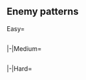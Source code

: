 ==Enemy patterns==
<!--
AUTOGENERATED, leave a comment on this subpage if you have found any issues (incorrect or missing info, non-optimal order, etc.)
-->
{{Section}}
<tabber>
Easy=
{{Event/Map|
{{Event/MapNode|1|Easy|x=632|y=282}}
{{Event/MapNode|A|Easy|x=573|y=252}}
{{Event/MapNode|B|Easy|x=515|y=218}}
{{Event/MapNode|C|Easy|x=439|y=289}}
{{Event/MapNode|D|Easy|x=428|y=166}}
{{Event/MapNode|E|Easy|x=370|y=215}}
{{Event/MapNode|F|Easy|x=340|y=165}}
{{Event/MapNode|G|Easy|x=305|y=105}}
{{Event/MapNode|H|Easy|x=302|y=273}}
{{Event/MapNode|I|Easy|x=241|y=228}}
{{Event/MapNode|J|Easy|x=236|y=179}}
{{Event/MapNode|K|Easy|x=173|y=173}}
{{Event/MapNode|L|Easy|x=156|y=240}}
{{Event/MapNode|M|Easy|x=121|y=115}}
}}
<div style="width:800px;max-height:400px;overflow:auto;">
{{NodeInfo|diff=Easy|name=深海地中海東部方面 潜水艦隊
|A
|Normal
|{{TooltipSimple|Echelon|26% (20127/77241)}}
|Submarine So-Class
|Submarine So-Class
|Submarine So-Class
|-
|A
|Normal
|{{TooltipSimple|Echelon|44% (33766/77241)}}
|Submarine So-Class
|Submarine So-Class
|Submarine So-Class
|Submarine So-Class
|-
|A
|Normal
|{{TooltipSimple|Echelon|30% (23348/77241)}}
|Submarine So-Class/Elite
|Submarine So-Class
|Submarine So-Class
|Submarine So-Class
}}
{{NodeInfoSelect|Easy|B}}
{{NodeInfo|diff=Easy|name=アフリカ方面 深海野営集積地
|C
|Normal
|{{TooltipSimple|Diamond|32% (2824/8782)}}
|Supply Depot Summer Princess
|Transport Ship Wa-Class
|Transport Ship Wa-Class
|Destroyer Ha-Class/Late Model
|PT Imp Pack/II
|PT Imp Pack/II
|-
|C
|Normal
|{{TooltipSimple|Diamond|34% (3018/8782)}}
|Supply Depot Summer Princess
|Transport Ship Wa-Class
|Transport Ship Wa-Class
|PT Imp Pack/III
|PT Imp Pack
|PT Imp Pack
|-
|C
|Normal
|{{TooltipSimple|Diamond|33% (2940/8782)}}
|Supply Depot Summer Princess
|Artillery Imp
|Transport Ship Wa-Class
|Transport Ship Wa-Class
|PT Imp Pack
|PT Imp Pack
}}
{{NodeInfo|diff=Easy|name=ギリシャ方面 深海兵站輸送部隊
|D
|Normal
|{{TooltipSimple|Diamond|30% (19748/65372)}}
|Transport Ship Wa-Class
|Destroyer Ro-Class/Late Model
|Destroyer Ro-Class/Late Model
|PT Imp Pack
|PT Imp Pack
|PT Imp Pack
|-
|D
|Normal
|{{TooltipSimple|Line Ahead|39% (25607/65372)}}<br>{{TooltipSimple|Double Line|31% (20017/65372)}}
|Destroyer Ro-Class/Late Model
|Transport Ship Wa-Class
|Transport Ship Wa-Class
|PT Imp Pack
|PT Imp Pack
|PT Imp Pack
}}
{{NodeInfo|diff=Easy|name=深海地中海艦隊 警戒重雷装戦隊
|E
|Normal
|{{TooltipSimple|Line Ahead|46% (28845/63196)}}<br>{{TooltipSimple|Double Line|22% (13675/63196)}}
|Light Cruiser He-Class/Flagship
|Torpedo Cruiser Chi-Class/Elite
|Torpedo Cruiser Chi-Class/Elite
|Destroyer Ro-Class/Late Model
|Destroyer Ro-Class
|Destroyer Ro-Class
|-
|E
|Normal
|{{TooltipSimple|Line Ahead|33% (20676/63196)}}
|Light Cruiser He-Class/Flagship
|Torpedo Cruiser Chi-Class/Elite
|Torpedo Cruiser Chi-Class/Elite
|Destroyer Ha-Class/Late Model
|Destroyer Ro-Class
|Destroyer Ro-Class
}}
{{NodeInfo|diff=Easy|name=マルタ島展開 深海機動部隊
|F
|Defense
|{{TooltipSimple|Double Line|52% (32070/61231)}}
|Harbour Summer Princess
|Standard Carrier Wo-Class/Flagship III
|Light Carrier Nu-Class
|Destroyer Ro-Class
|Destroyer Ro-Class
|Transport Ship Wa-Class
|-
|F
|Defense
|{{TooltipSimple|Diamond|35% (21407/61231)}}
|Harbour Summer Princess
|Standard Carrier Wo-Class/Flagship III
|Light Carrier Nu-Class
|Light Carrier Nu-Class
|Destroyer Ro-Class
|Destroyer Ro-Class
|-
|F
|Defense
|{{TooltipSimple|Diamond|13% (7754/61231)}}
|Harbour Summer Princess/Damaged
|Standard Carrier Wo-Class/Flagship III
|Light Carrier Nu-Class
|Light Carrier Nu-Class
|Destroyer Ro-Class
|Destroyer Ro-Class
}}
{{NodeInfo|diff=Easy|name=マルタ島展開 深海機動部隊
|H
|Defense
|{{TooltipSimple|Double Line|54% (767/1417)}}
|Harbour Summer Princess
|Standard Carrier Wo-Class/Flagship III
|Light Carrier Nu-Class
|Destroyer Ro-Class
|Destroyer Ro-Class
|Transport Ship Wa-Class
|-
|H
|Defense
|{{TooltipSimple|Diamond|37% (519/1417)}}
|Harbour Summer Princess
|Standard Carrier Wo-Class/Flagship III
|Light Carrier Nu-Class
|Light Carrier Nu-Class
|Destroyer Ro-Class
|Destroyer Ro-Class
|-
|H
|Defense
|{{TooltipSimple|Diamond|9% (131/1417)}}
|Harbour Summer Princess/Damaged
|Standard Carrier Wo-Class/Flagship III
|Light Carrier Nu-Class
|Light Carrier Nu-Class
|Destroyer Ro-Class
|Destroyer Ro-Class
}}
{{NodeInfo|diff=Easy|name=深海地中海艦隊 水雷戦隊
|I
|Normal
|{{TooltipSimple|Line Ahead|48% (23583/49028)}}<br>{{TooltipSimple|Double Line|39% (19326/49028)}}
|Destroyer Ro-Class/Late Model
|Destroyer Ro-Class/Late Model
|Destroyer Ro-Class/Late Model
|Destroyer Ro-Class
|Destroyer Ro-Class
|Transport Ship Wa-Class
|-
|I
|Normal
|{{TooltipSimple|Line Ahead|12% (6119/49028)}}
|Light Cruiser Ho-Class/Flagship
|Destroyer Ro-Class/Late Model
|Destroyer Ro-Class/Late Model
|Destroyer Ro-Class
|Destroyer Ro-Class
|Destroyer Ro-Class
}}
{{NodeInfo|diff=Easy|name=マルタ島展開 深海機動部隊
|J
|Normal
|{{TooltipSimple|Double Line|38% (516/1360)}}<br>{{TooltipSimple|Diamond|58% (784/1360)}}
|Harbour Summer Princess
|Standard Carrier Wo-Class/Flagship III
|Light Carrier Nu-Class
|Destroyer Ro-Class
|Destroyer Ro-Class
|Transport Ship Wa-Class
|-
|J
|Normal
|{{TooltipSimple|Diamond|4% (60/1360)}}
|Harbour Summer Princess/Damaged
|Standard Carrier Wo-Class/Flagship III
|Light Carrier Nu-Class
|Destroyer Ro-Class
|Destroyer Ro-Class
|Transport Ship Wa-Class
}}
{{NodeInfo|diff=Easy|name=深海地中海東部方面 航空基地
|K
|Defense
|{{TooltipSimple|Diamond|26% (12678/48514)}}
|Airfield Princess/VI
|-
|K
|Defense
|{{TooltipSimple|Diamond|43% (21081/48514)}}
|Airfield Princess/V
|Airfield Princess/V
|-
|K
|Defense
|{{TooltipSimple|Diamond|30% (14755/48514)}}
|Airfield Princess/V
|Airfield Princess/V
|Airfield Princess/V
}}
{{NodeInfoEmpty|Easy|L}}
{{NodeInfo|diff=Easy|name=深海地中海艦隊 東部方面旗艦
|M
|Boss
|{{TooltipSimple|Cruising<br>Formation 4|88% (37957/43081)}}
|Battleship Summer Princess
|Battleship Ru-Class/Elite
|Battleship Ru-Class/Elite
|Heavy Cruiser Ri-Class/Elite
|Heavy Cruiser Ri-Class/Elite
|Heavy Cruiser Ri-Class/Elite
|Destroyer Ro-Class/Late Model
|Destroyer Ro-Class/Late Model
|Destroyer Ro-Class
|Destroyer Ro-Class
|Destroyer Ro-Class
|Destroyer Ro-Class
|-
|M
|Boss
|{{TooltipSimple|Cruising<br>Formation 4|12% (5124/43081)}}<br>(Final)
|Battleship Summer Princess
|Battleship Ru-Class/Elite
|Battleship Ru-Class/Elite
|Light Carrier Nu-Class/Elite
|Heavy Cruiser Ne-Class
|Heavy Cruiser Ne-Class
|Destroyer Ro-Class/Late Model
|Destroyer Ro-Class/Late Model
|Destroyer Ro-Class/Late Model
|Destroyer Ro-Class
|Destroyer Ro-Class
|Destroyer Ro-Class
}}
</div> <!-- overflow -->
|-|Medium=
{{Event/Map|
{{Event/MapNode|1|Medium|x=632|y=282}}
{{Event/MapNode|A|Medium|x=573|y=252}}
{{Event/MapNode|B|Medium|x=515|y=218}}
{{Event/MapNode|C|Medium|x=439|y=289}}
{{Event/MapNode|D|Medium|x=428|y=166}}
{{Event/MapNode|E|Medium|x=370|y=215}}
{{Event/MapNode|F|Medium|x=340|y=165}}
{{Event/MapNode|G|Medium|x=305|y=105}}
{{Event/MapNode|H|Medium|x=302|y=273}}
{{Event/MapNode|I|Medium|x=241|y=228}}
{{Event/MapNode|J|Medium|x=236|y=179}}
{{Event/MapNode|K|Medium|x=173|y=173}}
{{Event/MapNode|L|Medium|x=156|y=240}}
{{Event/MapNode|M|Medium|x=121|y=115}}
}}
<div style="width:800px;max-height:400px;overflow:auto;">
{{NodeInfo|diff=Medium|name=深海地中海東部方面 潜水艦隊
|A
|Normal
|{{TooltipSimple|Echelon|24% (4667/19724)}}
|Submarine So-Class/Elite
|Submarine So-Class
|Submarine So-Class
|-
|A
|Normal
|{{TooltipSimple|Echelon|41% (8028/19724)}}
|Submarine So-Class/Elite
|Submarine So-Class
|Submarine So-Class
|Submarine So-Class
|-
|A
|Normal
|{{TooltipSimple|Echelon|36% (7029/19724)}}
|Submarine So-Class/Elite
|Submarine So-Class/Elite
|Submarine So-Class
|Submarine So-Class
}}
{{NodeInfoSelect|Medium|B}}
{{NodeInfo|diff=Medium|name=アフリカ方面 深海野営集積地
|C
|Normal
|{{TooltipSimple|Diamond|32% (620/1962)}}
|Supply Depot Summer Princess
|Transport Ship Wa-Class/Elite
|Transport Ship Wa-Class/Elite
|Destroyer Ha-Class/Late Model
|PT Imp Pack/III
|PT Imp Pack/III
|-
|C
|Normal
|{{TooltipSimple|Diamond|33% (657/1962)}}
|Supply Depot Summer Princess
|Transport Ship Wa-Class/Elite
|Transport Ship Wa-Class/Elite
|PT Imp Pack/III
|PT Imp Pack
|PT Imp Pack
|-
|C
|Normal
|{{TooltipSimple|Diamond|35% (685/1962)}}
|Supply Depot Summer Princess
|Artillery Imp
|Transport Ship Wa-Class/Elite
|Transport Ship Wa-Class/Elite
|PT Imp Pack/II
|PT Imp Pack/II
}}
{{NodeInfo|diff=Medium|name=ギリシャ方面 深海兵站輸送部隊
|D
|Normal
|{{TooltipSimple|Diamond|28% (4429/15860)}}
|Transport Ship Wa-Class/Elite
|Destroyer Ha-Class/Late Model
|Destroyer Ha-Class/Late Model
|PT Imp Pack/III
|PT Imp Pack
|PT Imp Pack
|-
|D
|Normal
|{{TooltipSimple|Line Ahead|44% (7003/15860)}}<br>{{TooltipSimple|Double Line|28% (4428/15860)}}
|Destroyer Ha-Class/Late Model
|Transport Ship Wa-Class/Elite
|Transport Ship Wa-Class/Elite
|PT Imp Pack/III
|PT Imp Pack
|PT Imp Pack
}}
{{NodeInfo|diff=Medium|name=深海地中海艦隊 警戒重雷装戦隊
|E
|Normal
|{{TooltipSimple|Line Ahead|42% (6084/14592)}}<br>{{TooltipSimple|Double Line|24% (3508/14592)}}
|Light Cruiser He-Class/Flagship
|Torpedo Cruiser Chi-Class/Flagship
|Torpedo Cruiser Chi-Class/Elite
|Torpedo Cruiser Chi-Class/Elite
|Destroyer Ha-Class/Late Model
|Destroyer Ha-Class/Late Model
|-
|E
|Normal
|{{TooltipSimple|Line Ahead|34% (5000/14592)}}
|Light Cruiser He-Class/Flagship
|Torpedo Cruiser Chi-Class/Flagship
|Torpedo Cruiser Chi-Class/Flagship
|Torpedo Cruiser Chi-Class/Flagship
|Destroyer Ha-Class/Late Model
|Destroyer Ha-Class/Late Model
}}
{{NodeInfo|diff=Medium|name=マルタ島展開 深海機動部隊
|F
|Defense
|{{TooltipSimple|Diamond|49% (6735/13806)}}
|Harbour Summer Princess/II
|Standard Carrier Wo-Class/Flagship III
|Light Carrier Nu-Class/Elite
|Destroyer Ro-Class/Late Model
|Destroyer Ro-Class/Late Model
|Transport Ship Wa-Class
|-
|F
|Defense
|{{TooltipSimple|Diamond|31% (4296/13806)}}
|Harbour Summer Princess/II
|Standard Carrier Wo-Class/Flagship III
|Light Carrier Nu-Class/Elite
|Light Carrier Nu-Class/Elite
|Destroyer Ro-Class/Late Model
|Destroyer Ro-Class/Late Model
|-
|F
|Defense
|{{TooltipSimple|Diamond|20% (2775/13806)}}
|Harbour Summer Princess/Damaged II
|Standard Carrier Wo-Class/Flagship III
|Light Carrier Nu-Class/Elite
|Light Carrier Nu-Class/Elite
|Destroyer Ro-Class/Late Model
|Destroyer Ro-Class/Late Model
}}
{{NodeInfo|diff=Medium|name=マルタ島展開 深海機動部隊
|H
|Defense
|{{TooltipSimple|Diamond|63% (150/239)}}
|Harbour Summer Princess/II
|Standard Carrier Wo-Class/Flagship III
|Light Carrier Nu-Class/Elite
|Destroyer Ro-Class/Late Model
|Destroyer Ro-Class/Late Model
|Transport Ship Wa-Class
|-
|H
|Defense
|{{TooltipSimple|Diamond|33% (79/239)}}
|Harbour Summer Princess/II
|Standard Carrier Wo-Class/Flagship III
|Light Carrier Nu-Class/Elite
|Light Carrier Nu-Class/Elite
|Destroyer Ro-Class/Late Model
|Destroyer Ro-Class/Late Model
|-
|H
|Defense
|{{TooltipSimple|Diamond|4% (10/239)}}
|Harbour Summer Princess/Damaged II
|Standard Carrier Wo-Class/Flagship III
|Light Carrier Nu-Class/Elite
|Light Carrier Nu-Class/Elite
|Destroyer Ro-Class/Late Model
|Destroyer Ro-Class/Late Model
}}
{{NodeInfo|diff=Medium|name=深海地中海艦隊 水雷戦隊
|I
|Normal
|{{TooltipSimple|Line Ahead|48% (4954/10252)}}<br>{{TooltipSimple|Double Line|32% (3293/10252)}}
|Light Cruiser Ho-Class/Flagship
|Destroyer Ro-Class/Late Model
|Destroyer Ro-Class/Late Model
|Destroyer Ro-Class
|Destroyer Ro-Class
|Destroyer Ro-Class
|-
|I
|Normal
|{{TooltipSimple|Line Ahead|20% (2005/10252)}}
|Light Cruiser Ho-Class/Flagship
|Destroyer Ro-Class/Late Model
|Destroyer Ro-Class/Late Model
|Destroyer Ro-Class/Late Model
|Destroyer Ro-Class
|Destroyer Ro-Class
}}
{{NodeInfo|diff=Medium|name=マルタ島展開 深海機動部隊
|J
|Normal
|{{TooltipSimple|Double Line|39% (60/153)}}<br>{{TooltipSimple|Diamond|56% (86/153)}}
|Harbour Summer Princess/II
|Standard Carrier Wo-Class/Flagship III
|Light Carrier Nu-Class/Elite
|Destroyer Ro-Class/Late Model
|Destroyer Ro-Class/Late Model
|Transport Ship Wa-Class
|-
|J
|Normal
|{{TooltipSimple|Diamond|5% (7/153)}}
|Harbour Summer Princess/Damaged II
|Standard Carrier Wo-Class/Flagship III
|Light Carrier Nu-Class/Elite
|Destroyer Ro-Class/Late Model
|Destroyer Ro-Class/Late Model
|Transport Ship Wa-Class
}}
{{NodeInfo|diff=Medium|name=深海地中海東部方面 航空基地
|K
|Defense
|{{TooltipSimple|Diamond|24% (2395/10029)}}
|Airfield Princess/V
|Airfield Princess/V
|-
|K
|Defense
|{{TooltipSimple|Diamond|42% (4251/10029)}}
|Airfield Princess/V
|Airfield Princess/V
|Airfield Princess/V
|-
|K
|Defense
|{{TooltipSimple|Diamond|34% (3383/10029)}}
|Airfield Princess/VI
|Airfield Princess/V
|Airfield Princess/V
}}
{{NodeInfoEmpty|Medium|L}}
{{NodeInfo|diff=Medium|name=深海地中海艦隊 東部方面旗艦
|M
|Boss
|{{TooltipSimple|Cruising<br>Formation 4|81% (6991/8626)}}
|Battleship Summer Princess/II
|Battleship Ru-Class/Flagship
|Battleship Ru-Class/Flagship
|Heavy Cruiser Ri-Class/Elite
|Heavy Cruiser Ri-Class/Elite
|Heavy Cruiser Ri-Class/Elite
|Destroyer Ro-Class/Late Model
|Destroyer Ro-Class/Late Model
|Destroyer Ro-Class
|Destroyer Ro-Class
|Destroyer Ro-Class
|Destroyer Ro-Class
|-
|M
|Boss
|{{TooltipSimple|Cruising<br>Formation 4|19% (1635/8626)}}<br>(Final)
|Battleship Summer Princess/II
|Battleship Ru-Class/Flagship
|Battleship Ru-Class/Flagship
|Light Carrier Nu-Class/Elite
|Heavy Cruiser Ne-Class
|Heavy Cruiser Ne-Class
|Light Cruiser Ho-Class/Flagship
|Destroyer Ro-Class/Late Model
|Destroyer Ro-Class/Late Model
|Destroyer Ro-Class
|Destroyer Ro-Class
|Destroyer Ro-Class
}}
</div> <!-- overflow -->
|-|Hard=
{{Event/Map|
{{Event/MapNode|1|Hard|x=632|y=282}}
{{Event/MapNode|A|Hard|x=573|y=252}}
{{Event/MapNode|B|Hard|x=515|y=218}}
{{Event/MapNode|C|Hard|x=439|y=289}}
{{Event/MapNode|D|Hard|x=428|y=166}}
{{Event/MapNode|E|Hard|x=370|y=215}}
{{Event/MapNode|F|Hard|x=340|y=165}}
{{Event/MapNode|G|Hard|x=305|y=105}}
{{Event/MapNode|H|Hard|x=302|y=273}}
{{Event/MapNode|I|Hard|x=241|y=228}}
{{Event/MapNode|J|Hard|x=236|y=179}}
{{Event/MapNode|K|Hard|x=173|y=173}}
{{Event/MapNode|L|Hard|x=156|y=240}}
{{Event/MapNode|M|Hard|x=121|y=115}}
}}
<div style="width:800px;max-height:400px;overflow:auto;">
{{NodeInfo|diff=Hard|name=深海地中海東部方面 潜水艦隊
|A
|Normal
|{{TooltipSimple|Echelon|23% (15666/69432)}}
|Submarine So-Class/Flagship
|Submarine So-Class
|Submarine So-Class
|-
|A
|Normal
|{{TooltipSimple|Echelon|38% (26378/69432)}}
|Submarine So-Class/Flagship
|Submarine So-Class
|Submarine So-Class
|Submarine So-Class
|-
|A
|Normal
|{{TooltipSimple|Echelon|39% (27388/69432)}}
|Submarine So-Class/Flagship
|Submarine So-Class/Flagship
|Submarine So-Class
|Submarine So-Class
}}
{{NodeInfoSelect|Hard|B}}
{{NodeInfo|diff=Hard|name=アフリカ方面 深海野営集積地
|C
|Normal
|{{TooltipSimple|Diamond|36% (2477/6975)}}
|Supply Depot Summer Princess/II
|Transport Ship Wa-Class/Flagship
|Transport Ship Wa-Class/Flagship
|PT Imp Pack/IV
|PT Imp Pack/III
|PT Imp Pack/III
|-
|C
|Normal
|{{TooltipSimple|Diamond|34% (2340/6975)}}
|Supply Depot Summer Princess/II
|Artillery Imp
|Transport Ship Wa-Class/Flagship
|Transport Ship Wa-Class/Flagship
|PT Imp Pack/IV
|PT Imp Pack/IV
|-
|C
|Normal
|{{TooltipSimple|Diamond|31% (2158/6975)}}
|Supply Depot Summer Princess/II
|Transport Ship Wa-Class/Flagship
|Transport Ship Wa-Class/Flagship
|Destroyer Ha-Class/Late Model Elite
|PT Imp Pack/IV
|PT Imp Pack/IV
}}
{{NodeInfo|diff=Hard|name=ギリシャ方面 深海兵站輸送部隊
|D
|Normal
|{{TooltipSimple|Diamond|25% (12520/49346)}}
|Transport Ship Wa-Class/Flagship
|Destroyer Ha-Class/Late Model Elite
|Destroyer Ha-Class/Late Model Elite
|PT Imp Pack/IV
|PT Imp Pack/III
|PT Imp Pack/III
|-
|D
|Normal
|{{TooltipSimple|Line Ahead|49% (24314/49346)}}<br>{{TooltipSimple|Double Line|25% (12512/49346)}}
|Destroyer Ha-Class/Late Model Elite
|Transport Ship Wa-Class/Flagship
|Transport Ship Wa-Class/Flagship
|PT Imp Pack/IV
|PT Imp Pack/III
|PT Imp Pack/III
}}
{{NodeInfo|diff=Hard|name=深海地中海艦隊 警戒重雷装戦隊
|E
|Normal
|{{TooltipSimple|Line Ahead|46% (19641/42368)}}<br>{{TooltipSimple|Double Line|18% (7693/42368)}}
|Light Cruiser He-Class/Flagship
|Torpedo Cruiser Chi-Class/Flagship
|Torpedo Cruiser Chi-Class/Flagship
|Destroyer Ha-Class/Late Model Elite
|Destroyer Ha-Class/Late Model
|Destroyer Ha-Class/Late Model
|-
|E
|Normal
|{{TooltipSimple|Line Ahead|35% (15034/42368)}}
|Light Cruiser He-Class/Flagship
|Torpedo Cruiser Chi-Class/Flagship
|Torpedo Cruiser Chi-Class/Flagship
|Torpedo Cruiser Chi-Class/Flagship
|Destroyer Ha-Class/Late Model Elite
|Destroyer Ha-Class/Late Model Elite
}}
{{NodeInfo|diff=Hard|name=マルタ島展開 深海機動部隊
|F
|Defense
|{{TooltipSimple|Diamond|44% (17546/39716)}}
|Harbour Summer Princess/III
|Standard Carrier Wo-Class/Flagship IV
|Light Carrier Nu-Class/Flagship
|Destroyer Ro-Class/Late Model Elite
|Destroyer Ro-Class/Late Model Elite
|Transport Ship Wa-Class/Elite
|-
|F
|Defense
|{{TooltipSimple|Diamond|29% (11479/39716)}}
|Harbour Summer Princess/III
|Standard Carrier Wo-Class/Flagship IV
|Light Carrier Nu-Class/Flagship
|Light Carrier Nu-Class/Flagship
|Destroyer Ro-Class/Late Model Elite
|Destroyer Ro-Class/Late Model Elite
|-
|F
|Defense
|{{TooltipSimple|Diamond|27% (10691/39716)}}
|Harbour Summer Princess/Damaged III
|Standard Carrier Wo-Class/Flagship IV
|Light Carrier Nu-Class/Flagship
|Light Carrier Nu-Class/Flagship
|Destroyer Ro-Class/Late Model Elite
|Destroyer Ro-Class/Late Model Elite
}}
{{NodeInfo|diff=Hard|name=マルタ島展開 深海機動部隊
|H
|Defense
|{{TooltipSimple|Diamond|56% (280/498)}}
|Harbour Summer Princess/III
|Standard Carrier Wo-Class/Flagship IV
|Light Carrier Nu-Class/Flagship
|Destroyer Ro-Class/Late Model Elite
|Destroyer Ro-Class/Late Model Elite
|Transport Ship Wa-Class/Elite
|-
|H
|Defense
|{{TooltipSimple|Diamond|36% (177/498)}}
|Harbour Summer Princess/III
|Standard Carrier Wo-Class/Flagship IV
|Light Carrier Nu-Class/Flagship
|Light Carrier Nu-Class/Flagship
|Destroyer Ro-Class/Late Model Elite
|Destroyer Ro-Class/Late Model Elite
|-
|H
|Defense
|{{TooltipSimple|Diamond|8% (41/498)}}
|Harbour Summer Princess/Damaged III
|Standard Carrier Wo-Class/Flagship IV
|Light Carrier Nu-Class/Flagship
|Light Carrier Nu-Class/Flagship
|Destroyer Ro-Class/Late Model Elite
|Destroyer Ro-Class/Late Model Elite
}}
{{NodeInfo|diff=Hard|name=深海地中海艦隊 水雷戦隊
|I
|Normal
|{{TooltipSimple|Line Ahead|45% (12383/27729)}}<br>{{TooltipSimple|Double Line|29% (8018/27729)}}
|Light Cruiser Ho-Class/Flagship
|Destroyer Ha-Class/Late Model
|Destroyer Ha-Class/Late Model
|Destroyer Ro-Class/Late Model
|Destroyer Ro-Class/Late Model
|Destroyer Ro-Class/Late Model
|-
|I
|Normal
|{{TooltipSimple|Line Ahead|26% (7328/27729)}}
|Light Cruiser He-Class/Flagship
|Destroyer Ha-Class/Late Model Elite
|Destroyer Ha-Class/Late Model Elite
|Destroyer Ro-Class/Late Model
|Destroyer Ro-Class/Late Model
|Destroyer Ro-Class/Late Model
}}
{{NodeInfo|diff=Hard|name=マルタ島展開 深海機動部隊
|J
|Normal
|{{TooltipSimple|Double Line|45% (87/195)}}<br>{{TooltipSimple|Diamond|50% (97/195)}}
|Harbour Summer Princess/III
|Standard Carrier Wo-Class/Flagship IV
|Light Carrier Nu-Class/Flagship
|Destroyer Ro-Class/Late Model Elite
|Destroyer Ro-Class/Late Model Elite
|Transport Ship Wa-Class/Elite
|-
|J
|Normal
|{{TooltipSimple|Diamond|6% (11/195)}}
|Harbour Summer Princess/Damaged III
|Standard Carrier Wo-Class/Flagship IV
|Light Carrier Nu-Class/Flagship
|Destroyer Ro-Class/Late Model Elite
|Destroyer Ro-Class/Late Model Elite
|Transport Ship Wa-Class/Elite
}}
{{NodeInfo|diff=Hard|name=深海地中海東部方面 航空基地
|K
|Defense
|{{TooltipSimple|Diamond|22% (5800/26624)}}
|Airfield Princess/VI
|Airfield Princess/V
|-
|K
|Defense
|{{TooltipSimple|Diamond|41% (11029/26624)}}
|Airfield Princess/VI
|Airfield Princess/V
|Airfield Princess/V
|-
|K
|Defense
|{{TooltipSimple|Diamond|37% (9795/26624)}}
|Airfield Princess/VII
|Airfield Princess/V
|Airfield Princess/V
}}
{{NodeInfoEmpty|Hard|L}}
{{NodeInfo|diff=Hard|name=深海地中海艦隊 東部方面旗艦
|M
|Boss
|{{TooltipSimple|Cruising<br>Formation 4|75% (16786/22403)}}
|Battleship Summer Princess/III
|Battleship Ru-Class/Flagship
|Battleship Ru-Class/Flagship
|Heavy Cruiser Ri-Class/Flagship
|Heavy Cruiser Ri-Class/Elite
|Heavy Cruiser Ri-Class/Elite
|Light Cruiser Ho-Class/Flagship
|Destroyer Ha-Class/Late Model
|Destroyer Ha-Class/Late Model
|Destroyer Ha-Class/Late Model
|Destroyer Ro-Class
|Destroyer Ro-Class
|-
|M
|Boss
|{{TooltipSimple|Cruising<br>Formation 4|25% (5617/22403)}}<br>(Final)
|Battleship Summer Princess/III
|Battleship Ru-Class/Flagship
|Battleship Ru-Class/Flagship
|Light Carrier Nu-Class/Flagship
|Heavy Cruiser Ne-Class/Elite
|Heavy Cruiser Ne-Class/Elite
|Light Cruiser He-Class/Flagship
|Destroyer Ha-Class/Late Model Elite
|Destroyer Ha-Class/Late Model Elite
|Destroyer Ha-Class/Late Model Elite
|Destroyer Ro-Class
|Destroyer Ro-Class
}}
</div> <!-- overflow -->
</tabber>
{{SectionEnd}}